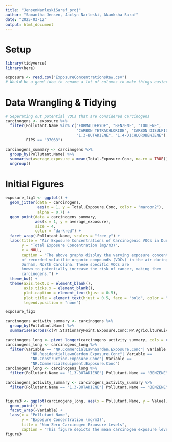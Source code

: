 ```yaml
---
title: "JensenNarleskiSaraf_proj"
author: "Samantha Jensen, Jaclyn Narleski, Akanksha Saraf"
date: "2025-03-12"
output: html_document
---
```


# Setup

```r

library(tidyverse)
library(here)

exposure <- read.csv("ExposureConcentrationsRaw.csv")
# Would be a good idea to rename a lot of columns to make things easier later on

```

# Data Wrangling & Tidying

```r

# Seperating out potential VOCs that are considered carcinogens
carcinogens <- exposure %>%
  filter(Pollutant.Name %in% c("FORMALDEHYDE", "BENZENE", "TOULENE", 
                               "CARBON TETRACHLORIDE", "CARBON DISULFIDE", 
                               "1,3-BUTADIENE", "1,4-DICHLOROBENZENE"),
         FIPS == "37063")

carcinogens_summary <- carcinogens %>%
  group_by(Pollutant.Name) %>%
  summarise(average_exposure = mean(Total.Exposure.Conc, na.rm = TRUE)) %>%
  ungroup()

```

# Initial Figures 

```r

exposure_fig1 <- ggplot() +
  geom_jitter(data = carcinogens,
              aes(x = 1, y = Total.Exposure.Conc, color = "maroon2"),
              alpha = 0.7) +
  geom_point(data = carcinogens_summary,
             aes(x = 1, y = average_exposure), 
             size = 4,
             color = "darkred") +
  facet_wrap(~Pollutant.Name, scales = "free_y") +
  labs(title = "Air Exposure Concentrations of Carcinogenic VOCs in Durham, NC",
       y = "Total Exposure Concentration (mg/m3)",
       x = NULL,
       caption = "The above graphs display the varying exposure concentrations 
       of recorded volatilie organic compounds (VOCs) in the air during 2014 in 
       Durham, North Carolina. These specific VOCs are 
       known to potentially increase the risk of cancer, making them 
       carcinogens.") +
  theme_bw() +
  theme(axis.text.x = element_blank(),
        axis.ticks.x = element_blank(),
        plot.caption = element_text(hjust = 0.5),
        plot.title = element_text(hjust = 0.5, face = "bold", color = "darkred"),
        legend.position = "none")

exposure_fig1
```

```r
carcinogens_activity_summary <- carcinogens %>%
  group_by(Pollutant.Name) %>% 
  summarise(across(c(PT.StationaryPoint.Exposure.Conc:NP.AgricultureLivestock.Conc), mean))

carcinogens_long <- pivot_longer(carcinogens_activity_summary, cols = c(PT.StationaryPoint.Exposure.Conc:NP.AgricultureLivestock.Conc),  names_to = "Variable", values_to = "Value")
carcinogens_long <- carcinogens_long %>% 
  filter(Variable == "NR.CommercialLawnGarden.Exposure.Conc"| Variable == 
           "NR.ResidentialLawnGarden.Exposure.Conc"| Variable == 
           "NR.Construction.Exposure.Conc"| Variable ==
           "NR.CommercialEquipment.Exposure.Conc")
carcinogens_long <- carcinogens_long %>% 
  filter(Pollutant.Name == "1,3-BUTADIENE"| Pollutant.Name == "BENZENE"| Pollutant.Name =="FORMALDEHYDE")

carcinogens_activity_summary <- carcinogens_activity_summary %>% 
  filter(Pollutant.Name == "1,3-BUTADIENE"| Pollutant.Name == "BENZENE"| Pollutant.Name =="FORMALDEHYDE")


figure3 <- ggplot(carcinogens_long, aes(x = Pollutant.Name, y = Value)) + 
  geom_point() + 
  facet_wrap(~Variable) + 
  labs(x = "Pollutant Name", 
       y = "Exposure Concentration (mg/m3)", 
       title = "Non-Zero Carcinogen Exposure Levels", 
       caption = "This figure depicts the mean carcinogen exposure levels in Durham County from certain activities.")
figure3

```

